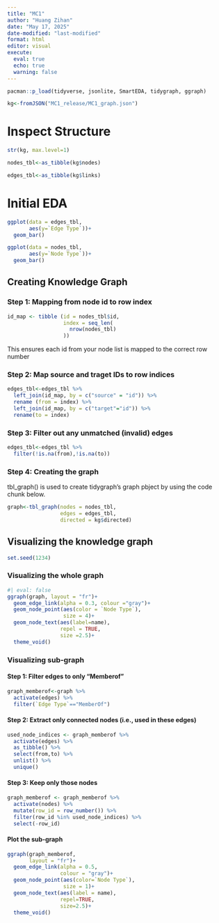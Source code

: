 ```yaml
---
title: "MC1"
author: "Huang Zihan"
date: "May 17, 2025"
date-modified: "last-modified"
format: html
editor: visual
execute: 
  eval: true
  echo: true
  warning: false
---
```


```r
pacman::p_load(tidyverse, jsonlite, SmartEDA, tidygraph, ggraph)
```

```r
kg<-fromJSON("MC1_release/MC1_graph.json")
```

# Inspect Structure

```r
str(kg, max.level=1)
```

```r
nodes_tbl<-as_tibble(kg$nodes)

edges_tbl<-as_tibble(kg$links) 
```

# Initial EDA
```r
ggplot(data = edges_tbl,
       aes(y=`Edge Type`))+
  geom_bar()
```

```r
ggplot(data = nodes_tbl,
       aes(y=`Node Type`))+
  geom_bar()
```

## Creating Knowledge Graph

### Step 1: Mapping from node id to row index

```r
id_map <- tibble (id = nodes_tbl$id,
                  index = seq_len(
                    nrow(nodes_tbl)
                  ))
```

This ensures each id from your node list is mapped to the correct row number

### Step 2: Map source and traget IDs to row indices

```r
edges_tbl<-edges_tbl %>%
  left_join(id_map, by = c("source" = "id")) %>%
  rename (from = index) %>%
  left_join(id_map, by = c("target"="id")) %>%
  rename(to = index)
```

### Step 3: Filter out any unmatched (invalid) edges

```r
edges_tbl<-edges_tbl %>%
  filter(!is.na(from),!is.na(to))
```

### Step 4: Creating the graph

tbl_graph() is used to create tidygraph's graph pbject by using the code chunk below.

```r
graph<-tbl_graph(nodes = nodes_tbl,
                 edges = edges_tbl,
                 directed = kg$directed)
```

## Visualizing the knowledge graph

```r
set.seed(1234)
```

### Visualizing the whole graph

```r
#| eval: false
ggraph(graph, layout = "fr")+
  geom_edge_link(alpha = 0.3, colour ="gray")+
  geom_node_point(aes(color = `Node Type`),
                  size = 4)+
  geom_node_text(aes(label=name),
                 repel = TRUE,
                 size =2.5)+
  theme_void()
```

### Visualizing sub-graph

#### Step 1: Filter edges to only "Memberof"

```r
graph_memberof<-graph %>%
  activate(edges) %>%
  filter(`Edge Type`=="MemberOf")
```

#### Step 2: Extract only connected nodes (i.e., used in these edges)

```r
used_node_indices <- graph_memberof %>%
  activate(edges) %>%
  as_tibble() %>%
  select(from,to) %>%
  unlist() %>%
  unique()
```

#### Step 3: Keep only those nodes

```r
graph_memberof <- graph_memberof %>%
  activate(nodes) %>%
  mutate(row_id = row_number()) %>%
  filter(row_id %in% used_node_indices) %>%
  select(-row_id)
```

#### Plot the sub-graph

```r
ggraph(graph_memberof,
       layout = "fr")+
  geom_edge_link(alpha = 0.5,
                 colour = "gray")+
  geom_node_point(aes(color=`Node Type`),
                  size = 1)+
  geom_node_text(aes(label = name),
                 repel=TRUE,
                 size=2.5)+
  theme_void()
```
